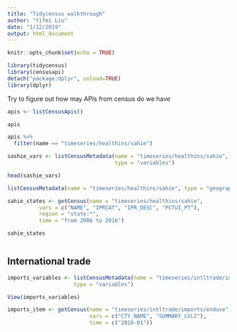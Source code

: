 ```yaml
---
title: "Tidycensus walkthrough"
author: "Yifei Liu"
date: "1/12/2019"
output: html_document
---
```


```r
knitr::opts_chunk$set(echo = TRUE)
```

```r
library(tidycensus)
library(censusapi)
detach("package:dplyr", unload=TRUE)
library(dplyr)

```

Try to figure out how may APIs from census do we have

```r
apis <- listCensusApis()

apis
```

```r
apis %>% 
  filter(name == "timeseries/healthins/sahie")

sashie_vars <- listCensusMetadata(name = "timeseries/healthins/sahie",
                                  type = "variables")

head(sashie_vars)

listCensusMetadata(name = "timeseries/healthins/sahie", type = "geography")

```
```r
sahie_states <- getCensus(name = "timeseries/healthins/sahie",
          vars = c("NAME", "IPRCAT", "IPR_DESC", "PCTUI_PT"),
          region = "state:*",
          time = "from 2006 to 2016")

sahie_states



```





## International trade

```r
imports_variables <- listCensusMetadata(name = "timeseries/intltrade/imports/enduse",
                     type = "variables")

View(imports_variables)

imports_item <- getCensus(name = "timeseries/intltrade/imports/enduse",
                          vars = c("CTY_NAME", "SUMMARY_LVL2"),
                          time = c("2018-01"))



```








